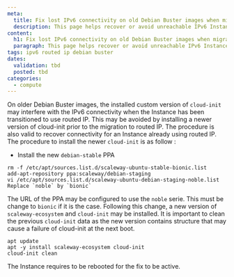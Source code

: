 ```yaml
---
meta:
  title: Fix lost IPv6 connectivity on old Debian Buster images when migrating to routed IP
  description: This page helps recover or avoid unreachable IPv6 Instances after transitioning to routed IP on older Debian Buster images
content:
  h1: Fix lost IPv6 connectivity on old Debian Buster images when migrating to routed IP
  paragraph: This page helps recover or avoid unreachable IPv6 Instances after transitioning to routed IP on older Debian Buster images
tags: ipv6 routed ip debian buster
dates:
  validation: tbd
  posted: tbd
categories:
  - compute
---
```


On older Debian Buster images, the installed custom version of `cloud-init` may interfere with the IPv6 connectivity when the Instance has been transitioned to use routed IP. This may be avoided by installing a newer version of cloud-init prior to the migration to routed IP. The procedure is also valid to recover connectivity for an Instance already using routed IP.
The procedure to install the newer `cloud-init` is as follow :

* Install the new `debian-stable` PPA
```
rm -f /etc/apt/sources.list.d/scaleway-ubuntu-stable-bionic.list
add-apt-repository ppa:scaleway/debian-staging
vi /etc/apt/sources.list.d/scaleway-ubuntu-debian-staging-noble.list
Replace `noble` by `bionic`
```
The URL of the PPA may be configured to use the `noble` serie. This must be change to `bionic` if it is the case. Following this change, a new version of `scaleway-ecosystem` and `cloud-init` may be installed. It is important to clean the previous `cloud-init` data as the new version contains structure that may cause a failure of cloud-init at the next boot.
```
apt update
apt -y install scaleway-ecosystem cloud-init
cloud-init clean
```
The Instance requires to be rebooted for the fix to be active.
